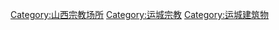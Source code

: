 [[Category:山西宗教场所|Category:山西宗教场所]]
[[Category:运城宗教|Category:运城宗教]]
[[Category:运城建筑物|Category:运城建筑物]]